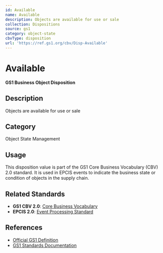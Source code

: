 ```yaml
---
id: Available
name: Available
description: Objects are available for use or sale
collection: Dispositions
source: gs1
category: object-state
cbvType: disposition
url: 'https://ref.gs1.org/cbv/Disp-Available'
---
```

# Available

**GS1 Business Object Disposition**

## Description

Objects are available for use or sale

## Category

Object State Management

## Usage

This disposition value is part of the GS1 Core Business Vocabulary (CBV) 2.0 standard. It is used in EPCIS events to indicate the business state or condition of objects in the supply chain.

## Related Standards

- **GS1 CBV 2.0**: [Core Business Vocabulary](https://ref.gs1.org/standards/cbv/)
- **EPCIS 2.0**: [Event Processing Standard](https://ref.gs1.org/standards/epcis/)

## References

- [Official GS1 Definition](https://ref.gs1.org/cbv/Disp-Available)
- [GS1 Standards Documentation](https://www.gs1.org/standards)
